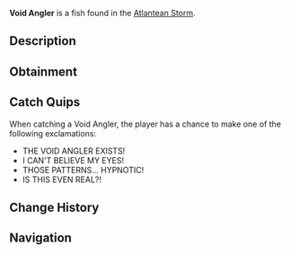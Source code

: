 {{FishInfobox
|image          = Void Angler.png
|rarity         = Mythical
|sea            = First Sea
|location       = [[Atlantean Storm]]
|sublocation    = 
|sources        = Fishing Rod
|radar_location = 
|prog_speed     = -75
|xp             = 2000
|weather        = Clear
|time           = 
|season         = Summer
|bait           = Truffle Worm
|base_weight    = 1200
|base_value     = 4500
|weight_range   = 500
|base_chance    = 0.01
|base_resil     = 15
}}
'''Void Angler''' is a {{Rarity|Mythical}} fish found in the [[Atlantean Storm]].

== Description ==
{{Description|An ancient deep-sea predator that dwells in the darkest depths of the Atlantean Storm. Their bioluminescent lures create hypnotic patterns that mirror the swirling waters above, attracting both prey and the unwary.|Bestiary Entry}}

== Obtainment ==
{{Fish Availability|
Grand Reef/Atlantean Storm
|top_rods      = 
Great Rod of Oscar\85225.25\243980.02;
Leviathan's Fang Rod\80152.2\320954.39;
Astralhook Rod\79378.09\256652.66;
Ethereal Prism Rod\77960.21\247444.36;
Seraphic Rod\76440.99\259458.11;
Resourceful Rod\57652.2\179705.49;
Destiny Rod\59438.12\174736.47;
Free Spirit Rod\72904.74\347867.16;
Azure Of Lagoon\71844.49\291373.94;
Trident Rod\60036.79\289064.26;
Fang of the Eclipse\68088.22\272477.52;
Riptide Rod\53243.77\191400.69;
No-Life Rod\72715.51\261083.77;
Challenger's Rod\72821.45\265623.96;
Rod Of The Forgotten Fang\68110.18\233402.95;
Blazebringer Rod\60579.03\218137.26;
Rod Of The Exalted One\58567.66\188567.62;
Rod Of The Depths\57882.55\196586.34;
Verdant Shear Rod\55702.11\205514.24;
Zeus Rod\55639.25\200349.72;
Depthseeker Rod\52740.33\201576.2;
Avalanche Rod\45762.33\170846.73;
Volcanic Rod\43630.33\157107.17;
Steady Rod\14615.62\67284.81
|recommended   = Ethereal Prism Rod
}}

== Catch Quips ==
When catching a Void Angler, the player has a chance to make one of the following exclamations:
* THE VOID ANGLER EXISTS!
* I CAN'T BELIEVE MY EYES!
* THOSE PATTERNS... HYPNOTIC!
* IS THIS EVEN REAL?!

== Change History ==
{{Change History|{{subst:Current Version}}}}

== Navigation ==
{{Fish Navbox|Atlantean Storm}}